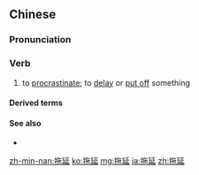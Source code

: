 ==Chinese==
{{zh-forms}}

===Pronunciation===
{{zh-pron
|m=tuōyán
|c=to1 jin4
|h=pfs=thô-yèn
|mn=thoa-iân/xm,zz:tho-iân
|ma=Zh-tuoyán.ogg
|cat=v
}}

===Verb===
{{zh-verb}}

# to [[procrastinate]]; to [[delay]] or [[put off]] something

====Derived terms====
{{zh-der|拖延症}}

====See also====
* {{zh-l|耽擱}}

[[zh-min-nan:拖延]]
[[ko:拖延]]
[[mg:拖延]]
[[ja:拖延]]
[[zh:拖延]]